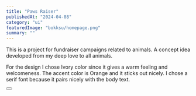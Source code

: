 ---
title: "Paws Raiser"
publishedAt: "2024-04-08"
category: "ui"
featuredImage: "bokksu/homepage.png"
summary: ""
---

This is a project for fundraiser campaigns related to animals. A concept idea developed from my deep love to all animals.

For the design I chose Ivory color since it gives a warm feeling and welcomeness. The accent color is Orange and it sticks out nicely. I chose a serif font because it pairs nicely with the body text.

<div>
  <Button
    href="https://xd.adobe.com/view/b0f705f5-05e8-456a-a17a-76de9063c315-e5a4/"
    title="View project"
    className="mt-4 mb-12"
  />
</div>
